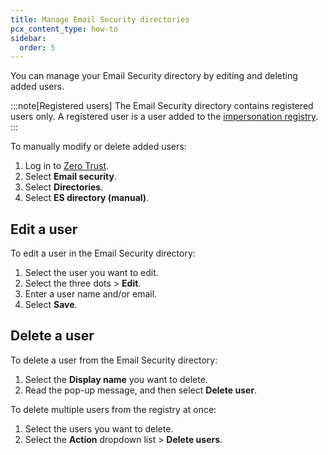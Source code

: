 ```yaml
---
title: Manage Email Security directories
pcx_content_type: how-to
sidebar:
  order: 5
---
```


You can manage your Email Security directory by editing and deleting added users.

:::note[Registered users]
The Email Security directory contains registered users only. A registered user is a user added to the [impersonation registry](/cloudflare-one/email-security/detection-settings/impersonation-registry/).
:::

To manually modify or delete added users:

1. Log in to [Zero Trust](https://one.dash.cloudflare.com/).
2. Select **Email security**.
3. Select **Directories**.
4. Select **ES directory (manual)**.

## Edit a user

To edit a user in the Email Security directory:

1. Select the user you want to edit.
2. Select the three dots > **Edit**.
3. Enter a user name and/or email.
4. Select **Save**.

## Delete a user

To delete a user from the Email Security directory:

1. Select the **Display name** you want to delete.
2. Read the pop-up message, and then select **Delete user**.

To delete multiple users from the registry at once:

1. Select the users you want to delete.
2. Select the **Action** dropdown list > **Delete users**.